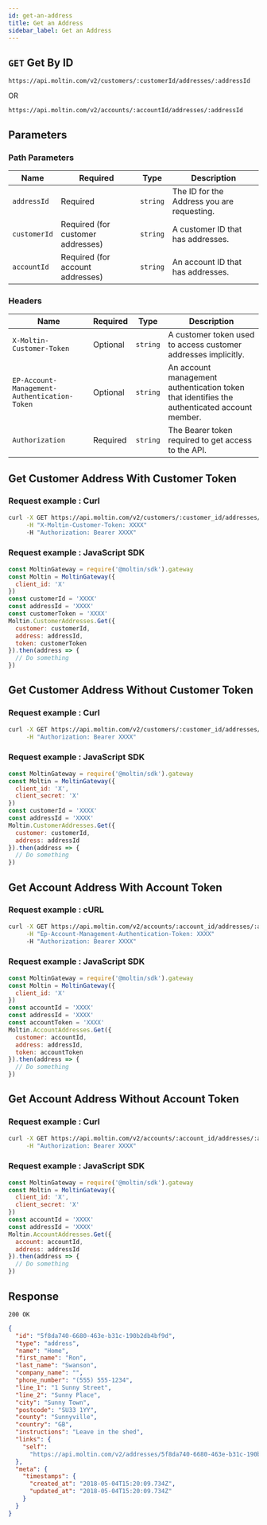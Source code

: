 ```yaml
---
id: get-an-address
title: Get an Address
sidebar_label: Get an Address
---
```


## `GET` Get By ID

```http
https://api.moltin.com/v2/customers/:customerId/addresses/:addressId
```

OR

```http
https://api.moltin.com/v2/accounts/:accountId/addresses/:addressId
```

## Parameters

### Path Parameters

| Name | Required | Type | Description |
| --- | --- | --- | --- |
| `addressId` | Required | `string` | The ID for the Address you are requesting. |
| `customerId` | Required (for customer addresses) | `string` | A customer ID that has addresses. |
| `accountId` | Required (for account addresses) | `string` | An account ID that has addresses. |

### Headers

| Name | Required | Type | Description |
| --- | --- | --- | --- |
| `X-Moltin-Customer-Token` | Optional | `string` | A customer token used to access customer addresses implicitly. |
| `EP-Account-Management-Authentication-Token` | Optional | `string` | An account management authentication token that identifies the authenticated account member. |
| `Authorization` | Required | `string` | The Bearer token required to get access to the API. |


## Get Customer Address With Customer Token

### Request example : Curl

```bash
curl -X GET https://api.moltin.com/v2/customers/:customer_id/addresses/:address_id \
     -H "X-Moltin-Customer-Token: XXXX"
     -H "Authorization: Bearer XXXX"
```

### Request example : JavaScript SDK

```javascript
const MoltinGateway = require('@moltin/sdk').gateway
const Moltin = MoltinGateway({
  client_id: 'X'
})
const customerId = 'XXXX'
const addressId = 'XXXX'
const customerToken = 'XXXX'
Moltin.CustomerAddresses.Get({
  customer: customerId,
  address: addressId,
  token: customerToken
}).then(address => {
  // Do something
})
```

## Get Customer Address Without Customer Token

### Request example : Curl

```bash
curl -X GET https://api.moltin.com/v2/customers/:customer_id/addresses/:address_id \
     -H "Authorization: Bearer XXXX"
```

### Request example : JavaScript SDK

```javascript
const MoltinGateway = require('@moltin/sdk').gateway
const Moltin = MoltinGateway({
  client_id: 'X',
  client_secret: 'X'
})
const customerId = 'XXXX'
const addressId = 'XXXX'
Moltin.CustomerAddresses.Get({
  customer: customerId,
  address: addressId
}).then(address => {
  // Do something
})
```

## Get Account Address With Account Token

### Request example : cURL

```bash
curl -X GET https://api.moltin.com/v2/accounts/:account_id/addresses/:address_id \
     -H "Ep-Account-Management-Authentication-Token: XXXX"
     -H "Authorization: Bearer XXXX"
```

### Request example : JavaScript SDK

```javascript
const MoltinGateway = require('@moltin/sdk').gateway
const Moltin = MoltinGateway({
  client_id: 'X'
})
const accountId = 'XXXX'
const addressId = 'XXXX'
const accountToken = 'XXXX'
Moltin.AccountAddresses.Get({
  customer: accountId,
  address: addressId,
  token: accountToken
}).then(address => {
  // Do something
})
```

## Get Account Address Without Account Token

### Request example : Curl

```bash
curl -X GET https://api.moltin.com/v2/accounts/:account_id/addresses/:address_id \
     -H "Authorization: Bearer XXXX"
```

### Request example : JavaScript SDK

```javascript
const MoltinGateway = require('@moltin/sdk').gateway
const Moltin = MoltinGateway({
  client_id: 'X',
  client_secret: 'X'
})
const accountId = 'XXXX'
const addressId = 'XXXX'
Moltin.AccountAddresses.Get({
  account: accountId,
  address: addressId
}).then(address => {
  // Do something
})
```


## Response

`200 OK`


```json
{
  "id": "5f8da740-6680-463e-b31c-190b2db4bf9d",
  "type": "address",
  "name": "Home",
  "first_name": "Ron",
  "last_name": "Swanson",
  "company_name": "",
  "phone_number": "(555) 555-1234",
  "line_1": "1 Sunny Street",
  "line_2": "Sunny Place",
  "city": "Sunny Town",
  "postcode": "SU33 1YY",
  "county": "Sunnyville",
  "country": "GB",
  "instructions": "Leave in the shed",
  "links": {
    "self":
      "https://api.moltin.com/v2/addresses/5f8da740-6680-463e-b31c-190b2db4bf9d"
  },
  "meta": {
    "timestamps": {
      "created_at": "2018-05-04T15:20:09.734Z",
      "updated_at": "2018-05-04T15:20:09.734Z"
    }
  }
}
```
